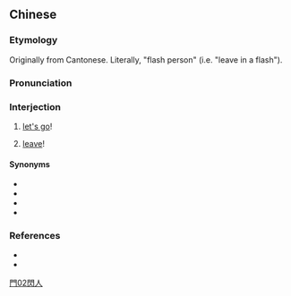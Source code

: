 {{also|闪人}}
==Chinese==
{{zh-forms|s=闪人}}

===Etymology===
Originally from Cantonese. Literally, "flash person" (i.e. "leave in a flash").

===Pronunciation===
{{zh-pron
|m=shǎnrén
|c=sim2 jan4
|cat=intj
}}

===Interjection===
{{zh-interj}}

# {{lb|zh|colloquial}} [[let's go]]!
# {{lb|zh|colloquial}} [[leave]]!

====Synonyms====
* {{l|zh|走人}}
* {{l|zh|離開}}
* {{l|zh|走}}{{l|zh|吧}}
* {{l|zh|走掉}}

===References===
* {{cite-web|url=http://www.cantonese.sheik.co.uk/dictionary/words/9154|title=閃人|work=CantoDict|language=English/Cantonese|accessdate=2009-09-19}}
* {{cite-web|url=http://wenda.tianya.cn/wenda/thread?tid=27602a1760e62d85&clk=wttpcts|title=闪人是什么意思|work=tianya.cn|language=Chinese|accessdate=2009-09-19}}

[[Category:Mandarin terms derived from Cantonese|門02閃人]]